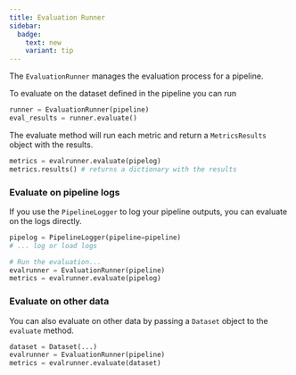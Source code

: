 ```yaml
---
title: Evaluation Runner
sidebar:
  badge:
    text: new
    variant: tip
---
```


The `EvaluationRunner` manages the evaluation process for a pipeline.

To evaluate on the dataset defined in the pipeline you can run

```python
runner = EvaluationRunner(pipeline)
eval_results = runner.evaluate()
```

The evaluate method will run each metric and return a `MetricsResults` object with the results.

```python
metrics = evalrunner.evaluate(pipelog)
metrics.results() # returns a dictionary with the results
```

### Evaluate on pipeline logs

If you use the `PipelineLogger` to log your pipeline outputs, you can evaluate on the logs directly.

```python
pipelog = PipelineLogger(pipeline=pipeline)
# ... log or load logs

# Run the evaluation...
evalrunner = EvaluationRunner(pipeline)
metrics = evalrunner.evaluate(pipelog)
```

### Evaluate on other data

You can also evaluate on other data by passing a `Dataset` object to the `evaluate` method.

```python
dataset = Dataset(...)
evalrunner = EvaluationRunner(pipeline)
metrics = evalrunner.evaluate(dataset)
```
